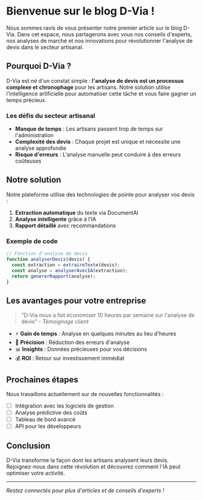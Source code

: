 # Bienvenue sur le blog D-Via !

Nous sommes ravis de vous présenter notre premier article sur le blog D-Via. Dans cet espace, nous partagerons avec vous nos conseils d'experts, nos analyses de marché et nos innovations pour révolutionner l'analyse de devis dans le secteur artisanal.

## Pourquoi D-Via ?

D-Via est né d'un constat simple : **l'analyse de devis est un processus complexe et chronophage** pour les artisans. Notre solution utilise l'intelligence artificielle pour automatiser cette tâche et vous faire gagner un temps précieux.

### Les défis du secteur artisanal

- **Manque de temps** : Les artisans passent trop de temps sur l'administration
- **Complexité des devis** : Chaque projet est unique et nécessite une analyse approfondie
- **Risque d'erreurs** : L'analyse manuelle peut conduire à des erreurs coûteuses

## Notre solution

Notre plateforme utilise des technologies de pointe pour analyser vos devis :

1. **Extraction automatique** du texte via DocumentAI
2. **Analyse intelligente** grâce à l'IA
3. **Rapport détaillé** avec recommandations

### Exemple de code

```javascript
// Fonction d'analyse de devis
function analyserDevis(devis) {
  const extraction = extraireTexte(devis);
  const analyse = analyserAvecIA(extraction);
  return genererRapport(analyse);
}
```

## Les avantages pour votre entreprise

> "D-Via nous a fait économiser 10 heures par semaine sur l'analyse de devis" - *Témoignage client*

- ⚡ **Gain de temps** : Analyse en quelques minutes au lieu d'heures
- 🎯 **Précision** : Réduction des erreurs d'analyse
- 📊 **Insights** : Données précieuses pour vos décisions
- 💰 **ROI** : Retour sur investissement immédiat

## Prochaines étapes

Nous travaillons actuellement sur de nouvelles fonctionnalités :

- [ ] Intégration avec les logiciels de gestion
- [ ] Analyse prédictive des coûts
- [ ] Tableau de bord avancé
- [ ] API pour les développeurs

## Conclusion

D-Via transforme la façon dont les artisans analysent leurs devis. Rejoignez-nous dans cette révolution et découvrez comment l'IA peut optimiser votre activité.

---

*Restez connectés pour plus d'articles et de conseils d'experts !*
